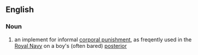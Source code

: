 ==English==

===Noun===
{{en-noun|s}} 
# an implement for informal [[corporal punishment]], as freqently used in the [[Royal Navy]] on a boy's (often bared) [[posterior]]